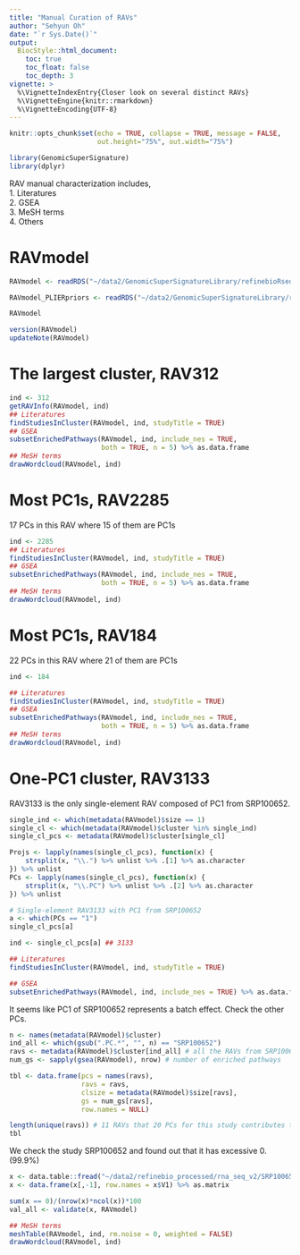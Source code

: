 ```yaml
---
title: "Manual Curation of RAVs"
author: "Sehyun Oh"
date: "`r Sys.Date()`"
output:
  BiocStyle::html_document:
    toc: true
    toc_float: false
    toc_depth: 3
vignette: >
  %\VignetteIndexEntry{Closer look on several distinct RAVs}
  %\VignetteEngine{knitr::rmarkdown}
  %\VignetteEncoding{UTF-8}
---
```


```r
knitr::opts_chunk$set(echo = TRUE, collapse = TRUE, message = FALSE,
                      out.height="75%", out.width="75%")
```

```r
library(GenomicSuperSignature)
library(dplyr)
```

RAV manual characterization includes,   
1. Literatures                   
2. GSEA       
3. MeSH terms        
4. Others

# RAVmodel
```r
RAVmodel <- readRDS("~/data2/GenomicSuperSignatureLibrary/refinebioRseq/RAVmodel_536/refinebioRseq_RAVmodel_C2_20220115.rds")

RAVmodel_PLIERpriors <- readRDS("~/data2/GenomicSuperSignatureLibrary/refinebioRseq/RAVmodel_536/refinebioRseq_RAVmodel_PLIERpriors_20220117.rds")
```

```r
RAVmodel

version(RAVmodel)
updateNote(RAVmodel)
```

# The largest cluster, RAV312
```r
ind <- 312
getRAVInfo(RAVmodel, ind)
## Literatures
findStudiesInCluster(RAVmodel, ind, studyTitle = TRUE)
## GSEA
subsetEnrichedPathways(RAVmodel, ind, include_nes = TRUE, 
                       both = TRUE, n = 5) %>% as.data.frame
## MeSH terms
drawWordcloud(RAVmodel, ind)
```



# Most PC1s, RAV2285
17 PCs in this RAV where 15 of them are PC1s
```r
ind <- 2285
## Literatures
findStudiesInCluster(RAVmodel, ind, studyTitle = TRUE)
## GSEA
subsetEnrichedPathways(RAVmodel, ind, include_nes = TRUE, 
                       both = TRUE, n = 5) %>% as.data.frame
## MeSH terms
drawWordcloud(RAVmodel, ind)
```


# Most PC1s, RAV184
22 PCs in this RAV where 21 of them are PC1s
```r
ind <- 184

## Literatures
findStudiesInCluster(RAVmodel, ind, studyTitle = TRUE)
## GSEA
subsetEnrichedPathways(RAVmodel, ind, include_nes = TRUE, 
                       both = TRUE, n = 5) %>% as.data.frame
## MeSH terms
drawWordcloud(RAVmodel, ind)
```



# One-PC1 cluster, RAV3133
RAV3133 is the only single-element RAV composed of PC1 from SRP100652. 
```r
single_ind <- which(metadata(RAVmodel)$size == 1)
single_cl <- which(metadata(RAVmodel)$cluster %in% single_ind)
single_cl_pcs <- metadata(RAVmodel)$cluster[single_cl]

Projs <- lapply(names(single_cl_pcs), function(x) {
    strsplit(x, "\\.") %>% unlist %>% .[1] %>% as.character
}) %>% unlist
PCs <- lapply(names(single_cl_pcs), function(x) {
    strsplit(x, "\\.PC") %>% unlist %>% .[2] %>% as.character
}) %>% unlist

# Single-element RAV3133 with PC1 from SRP100652
a <- which(PCs == "1")
single_cl_pcs[a]
```

```r
ind <- single_cl_pcs[a] ## 3133

## Literatures
findStudiesInCluster(RAVmodel, ind, studyTitle = TRUE)

## GSEA
subsetEnrichedPathways(RAVmodel, ind, include_nes = TRUE) %>% as.data.frame
```

It seems like PC1 of SRP100652 represents a batch effect. Check the other PCs.

```r
n <- names(metadata(RAVmodel)$cluster)
ind_all <- which(gsub(".PC.*", "", n) == "SRP100652")
ravs <- metadata(RAVmodel)$cluster[ind_all] # all the RAVs from SRP100652
num_gs <- sapply(gsea(RAVmodel), nrow) # number of enriched pathways

tbl <- data.frame(pcs = names(ravs), 
                  ravs = ravs,
                  clsize = metadata(RAVmodel)$size[ravs],
                  gs = num_gs[ravs],
                  row.names = NULL)

length(unique(ravs)) # 11 RAVs that 20 PCs for this study contributes to
tbl
```

We check the study SRP100652 and found out that it has excessive 0. (99.9%)
```r
x <- data.table::fread("~/data2/refinebio_processed/rna_seq_v2/SRP100652/SRP100652_count.csv")
x <- data.frame(x[,-1], row.names = x$V1) %>% as.matrix

sum(x == 0)/(nrow(x)*ncol(x))*100
val_all <- validate(x, RAVmodel)
```

```r
## MeSH terms
meshTable(RAVmodel, ind, rm.noise = 0, weighted = FALSE)
drawWordcloud(RAVmodel, ind)
```

